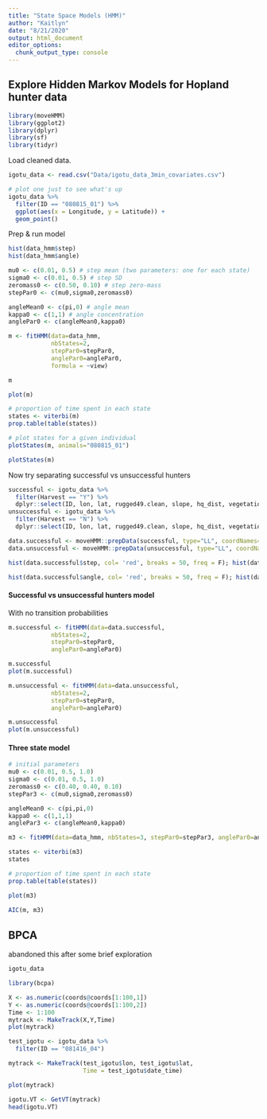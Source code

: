 ```yaml
---
title: "State Space Models (HMM)"
author: "Kaitlyn"
date: "8/21/2020"
output: html_document
editor_options: 
  chunk_output_type: console
---
```


## Explore Hidden Markov Models for Hopland hunter data

```r
library(moveHMM)
library(ggplot2)
library(dplyr)
library(sf)
library(tidyr)
```


Load cleaned data.
```r
igotu_data <- read.csv("Data/igotu_data_3min_covariates.csv")

# plot one just to see what's up
igotu_data %>% 
  filter(ID == "080815_01") %>% 
  ggplot(aes(x = Longitude, y = Latitude)) +
  geom_point() 
```

Prep & run model
```r
hist(data_hmm$step)
hist(data_hmm$angle)

mu0 <- c(0.01, 0.5) # step mean (two parameters: one for each state)
sigma0 <- c(0.01, 0.5) # step SD
zeromass0 <- c(0.50, 0.10) # step zero-mass
stepPar0 <- c(mu0,sigma0,zeromass0)

angleMean0 <- c(pi,0) # angle mean
kappa0 <- c(1,1) # angle concentration
anglePar0 <- c(angleMean0,kappa0)

m <- fitHMM(data=data_hmm, 
            nbStates=2, 
            stepPar0=stepPar0, 
            anglePar0=anglePar0,
            formula = ~view)

m

plot(m)

# proportion of time spent in each state
states <- viterbi(m)
prop.table(table(states)) 

# plot states for a given individual
plotStates(m, animals="080815_01")

plotStates(m)
```

Now try separating successful vs unsuccessful hunters
```r
successful <- igotu_data %>% 
  filter(Harvest == "Y") %>% 
  dplyr::select(ID, lon, lat, rugged49.clean, slope, hq_dist, vegetation.coarser.clean2, view)
unsuccessful <- igotu_data %>% 
  filter(Harvest == "N") %>% 
  dplyr::select(ID, lon, lat, rugged49.clean, slope, hq_dist, vegetation.coarser.clean2, view)

data.successful <- moveHMM::prepData(successful, type="LL", coordNames=c("lon","lat"))
data.unsuccessful <- moveHMM::prepData(unsuccessful, type="LL", coordNames=c("lon","lat"))

hist(data.successful$step, col= 'red', breaks = 50, freq = F); hist(data.unsuccessful$step, col = 'blue', add=T, breaks = 50, freq = F)

hist(data.successful$angle, col= 'red', breaks = 50, freq = F); hist(data.unsuccessful$angle, col = 'blue', add=T, breaks = 50, freq = F)
```

#### Successful vs unsuccessful hunters model

With no transition probabilities
```r
m.successful <- fitHMM(data=data.successful, 
            nbStates=2, 
            stepPar0=stepPar0, 
            anglePar0=anglePar0)

m.successful
plot(m.successful)

m.unsuccessful <- fitHMM(data=data.unsuccessful, 
            nbStates=2, 
            stepPar0=stepPar0, 
            anglePar0=anglePar0)

m.unsuccessful
plot(m.unsuccessful)

```



#### Three state model
```r
# initial parameters
mu0 <- c(0.01, 0.5, 1.0)
sigma0 <- c(0.01, 0.5, 1.0)
zeromass0 <- c(0.40, 0.40, 0.10)
stepPar3 <- c(mu0,sigma0,zeromass0)

angleMean0 <- c(pi,pi,0)
kappa0 <- c(1,1,1)
anglePar3 <- c(angleMean0,kappa0)

m3 <- fitHMM(data=data_hmm, nbStates=3, stepPar0=stepPar3, anglePar0=anglePar3)

states <- viterbi(m3)
states

# proportion of time spent in each state
prop.table(table(states)) 

plot(m3)
  
AIC(m, m3)
```

## BPCA

abandoned this after some brief exploration

```r
igotu_data

library(bcpa)

X <- as.numeric(coords@coords[1:100,1])
Y <- as.numeric(coords@coords[1:100,2])
Time <- 1:100
mytrack <- MakeTrack(X,Y,Time)
plot(mytrack)

test_igotu <- igotu_data %>% 
  filter(ID == "081416_04")

mytrack <- MakeTrack(test_igotu$lon, test_igotu$lat, 
                     Time = test_igotu$date_time)

plot(mytrack)

igotu.VT <- GetVT(mytrack)
head(igotu.VT)
```

